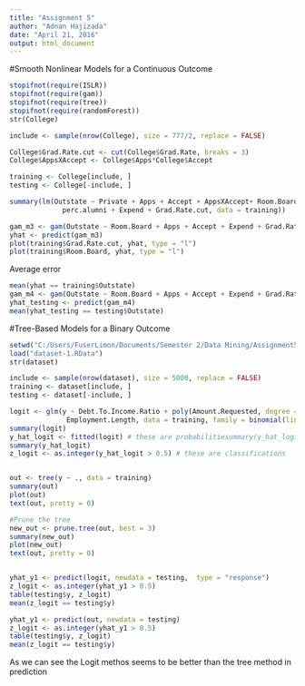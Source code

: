 ```yaml
---
title: "Assignment 5"
author: "Adnan Hajizada"
date: "April 21, 2016"
output: html_document
---
```


#Smooth Nonlinear Models for a Continuous Outcome

```r
stopifnot(require(ISLR))
stopifnot(require(gam))
stopifnot(require(tree))
stopifnot(require(randomForest))
str(College)

include <- sample(nrow(College), size = 777/2, replace = FALSE)

College$Grad.Rate.cut <- cut(College$Grad.Rate, breaks = 3)
College$AppsXAccept <- College$Apps*College$Accept

training <- College[include, ]
testing <- College[-include, ]

summary(lm(Outstate ~ Private + Apps + Accept + AppsXAccept+ Room.Board + 
             perc.alumni + Expend + Grad.Rate.cut, data = training))

gam_m3 <- gam(Outstate ~ Room.Board + Apps + Accept + Expend + Grad.Rate.cut, data=training)
yhat <- predict(gam_m3)
plot(training$Grad.Rate.cut, yhat, type = "l")
plot(training$Room.Board, yhat, type = "l")


```

Average error 

```r
mean(yhat == training$Outstate)
gam_m4 <- gam(Outstate ~ Room.Board + Apps + Accept + Expend + Grad.Rate.cut, data=testing)
yhat_testing <- predict(gam_m4)
mean(yhat_testing == testing$Outstate)

```

#Tree-Based Models for a Binary Outcome

```r
setwd("C:/Users/FuserLimon/Documents/Semester 2/Data Mining/Assignment5")
load("dataset-1.RData")
str(dataset)

include <- sample(nrow(dataset), size = 5000, replace = FALSE)
training <- dataset[include, ]
testing <- dataset[-include, ]

logit <- glm(y ~ Debt.To.Income.Ratio + poly(Amount.Requested, degree = 2)  + 
              Employment.Length, data = training, family = binomial(link = "logit"))
summary(logit)
y_hat_logit <- fitted(logit) # these are probabilitiesummary(y_hat_logit)
summary(y_hat_logit)
z_logit <- as.integer(y_hat_logit > 0.5) # these are classifications


out <- tree(y ~ ., data = training)
summary(out)
plot(out)
text(out, pretty = 0)

#Prune the tree
new_out <- prune.tree(out, best = 3)
summary(new_out)
plot(new_out)
text(out, pretty = 0)


yhat_y1 <- predict(logit, newdata = testing,  type = "response")
z_logit <- as.integer(yhat_y1 > 0.5)
table(testing$y, z_logit)
mean(z_logit == testing$y)

yhat_y1 <- predict(out, newdata = testing)
z_logit <- as.integer(yhat_y1 > 0.5)
table(testing$y, z_logit)
mean(z_logit == testing$y)

```

As we can see the Logit methos seems to be better than the tree method in prediction

